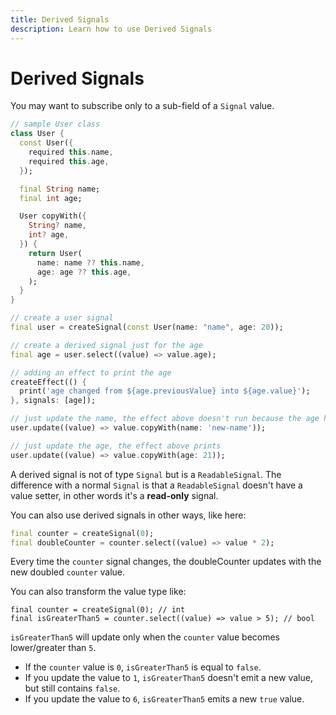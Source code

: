 ```yaml
---
title: Derived Signals
description: Learn how to use Derived Signals
---
```


# Derived Signals

You may want to subscribe only to a sub-field of a `Signal` value.
```dart
// sample User class
class User {
  const User({
    required this.name,
    required this.age,
  });

  final String name;
  final int age;

  User copyWith({
    String? name,
    int? age,
  }) {
    return User(
      name: name ?? this.name,
      age: age ?? this.age,
    );
  }
}

// create a user signal
final user = createSignal(const User(name: "name", age: 20));

// create a derived signal just for the age
final age = user.select((value) => value.age);

// adding an effect to print the age
createEffect(() {
  print('age changed from ${age.previousValue} into ${age.value}');
}, signals: [age]);

// just update the name, the effect above doesn't run because the age has not changed
user.update((value) => value.copyWith(name: 'new-name'));

// just update the age, the effect above prints
user.update((value) => value.copyWith(age: 21));
```

A derived signal is not of type `Signal` but is a `ReadableSignal`.
The difference with a normal `Signal` is that a `ReadableSignal` doesn't have a value setter, in other words it's a __read-only__ signal.

You can also use derived signals in other ways, like here:
```dart
final counter = createSignal(0);
final doubleCounter = counter.select((value) => value * 2);
```

Every time the `counter` signal changes, the doubleCounter updates with the new doubled `counter` value.

You can also transform the value type like:
```dartReadableSignal<bool>
final counter = createSignal(0); // int
final isGreaterThan5 = counter.select((value) => value > 5); // bool
```

`isGreaterThan5` will update only when the `counter` value becomes lower/greater than `5`.
- If the `counter` value is `0`, `isGreaterThan5` is equal to `false`.
- If you update the value to `1`, `isGreaterThan5` doesn't emit a new value, but still contains `false`.
- If you update the value to `6`, `isGreaterThan5` emits a new `true` value.

